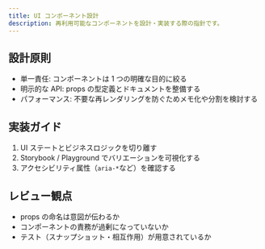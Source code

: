 ```yaml
---
title: UI コンポーネント設計
description: 再利用可能なコンポーネントを設計・実装する際の指針です。
---
```


## 設計原則

- 単一責任: コンポーネントは 1 つの明確な目的に絞る
- 明示的な API: props の型定義とドキュメントを整備する
- パフォーマンス: 不要な再レンダリングを防ぐためメモ化や分割を検討する

## 実装ガイド

1. UI ステートとビジネスロジックを切り離す
2. Storybook / Playground でバリエーションを可視化する
3. アクセシビリティ属性（`aria-*`など）を確認する

## レビュー観点

- props の命名は意図が伝わるか
- コンポーネントの責務が過剰になっていないか
- テスト（スナップショット・相互作用）が用意されているか
